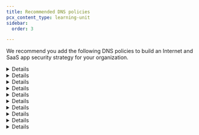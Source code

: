 ```yaml
---
title: Recommended DNS policies
pcx_content_type: learning-unit
sidebar:
  order: 3

---
```



We recommend you add the following DNS policies to build an Internet and SaaS app security strategy for your organization.


<Details header="All-DNS-Domain-Allowlist">
<Tabs syncKey="dashPlusAPI">
Allowlist any known domains and hostnames. With this policy, you ensure that your users can access your organization's domains even if the domains fall under a blocked category, such as **Newly Seen Domains** or **Login Screens**.
<TabItem label="Dashboard">
| Selector | Operator | Value           | Logic | Action |
| -------- | -------- | --------------- | ----- | ------ |
| Domain   | in list  | *Known Domains* | Or    | Allow  |
| Host     | in list  | *Known Domains* |       |        |
</TabItem>
<TabItem label="API">
```sh
curl --request POST \
  --url https://api.cloudflare.com/client/v4/accounts/{account_id}/gateway/rules \
  --header 'Content-Type: application/json' \
  --header "Authorization: Bearer <API TOKEN>" \
	--data '{
  "name": "All-DNS-Domain-Allowlist",
  "description": "Organization-wide whitelist. Explicitly allow resolution of these DNS domains",
  "precedence": 0,
  "enabled": false,
  "action": "allow",
  "filters": [
    "dns"
  ],
  "traffic": "any(dns.domains[*] in $<Global Whitelist UUID>) or dns.fqdn in $<Global Whitelist UUID>"
}'
```
</TabItem>
<TabItem label="Terraform">
```tf
resource "cloudflare_zero_trust_gateway_policy" "dns_whitelist_policy" {
  account_id  = var.account_id
  name        = "All-DNS-Domain-Allowlist"
  description = "Organization-wide whitelist. Explicitly allow resolution of these DNS domains"
  precedence  = 0
  enabled     = false
  action      = "allow"
  filters     = ["dns"]
  traffic     = "any(dns.domains[*] in ${"$"}${cloudflare_zero_trust_list.domain_whitelist.id}) or dns.fqdn in ${"$"}${cloudflare_zero_trust_list.domain_whitelist.id}"
}
```
</TabItem>
</Tabs>
</Details>


<Details header="Quarantined-Users-DNS-Restricted-Access">

<Render file="zero-trust/blocklist-restricted-users" />
<Tabs>
<TabItem label="Dashboard">
| Selector         | Operator			| Value															| Logic | Action |
| ---------------- | ------------ | --------------------------------- | ----- | ------ |
| Domain           | not in list  | *Allowed Remediation Domains*     | Or    | Block  |
| Host             | not in list  | *Allowed Remediation Domains*     | And   |        |
| User Group Names | in						| *Quarantined Users*								|       |        |
</TabItem>
<TabItem label="API">
```sh
curl --request POST \
  --url https://api.cloudflare.com/client/v4/accounts/{account_id}/gateway/rules \
  --header 'Content-Type: application/json' \
  --header "Authorization: Bearer <API TOKEN>" \
	--data '{
  "name": "Quarantined-Users-DNS-Restricted-Access",
  "description": "Restrict quarantined users traffic to corporate policy remediation domains, so that quarantined users can obtain help and/or remediate their security posture",
  "precedence": 10,
  "enabled": false,
  "action": "block",
  "filters": [
    "dns"
  ],
	"traffic": "not(any(dns.domains[*] in $<Allowed Remediation Domains list UUID>)) or not(any(dns.domains[*] in $<Allowed Remediation Domains list UUID>))",
  "identity": "any(identity.groups.name[*] in {\"Quarantined Users\"})",
	"rule_settings": {
    "block_page_enabled": true,
    "notification_settings": {
      "enabled": true
    }
	}'
```
</TabItem>
<TabItem label="Terraform">
```tf
resource "cloudflare_zero_trust_gateway_policy" "dns_restrict_quarantined_users" {
  account_id  = var.account_id
  name        = "Quarantined-Users-DNS-Restricted-Access"
  description = "Restrict quarantined users traffic to corporate policy remediation domains, so that quarantined users can obtain help and/or remediate their security posture"
  precedence  = 10
  enabled     = false
  action      = "block"
  filters     = ["dns"]
  traffic     = "not(any(dns.domains[*] in ${"$"}${cloudflare_zero_trust_list.allowed_remediation_domains.id})) or not(any(dns.domains[*] in ${"$"}${cloudflare_zero_trust_list.allowed_remediation_domains.id}))"
	identity		=	"any(identity.groups.name[*] in {\"Quarantined Users\"})"
	rule_settings {
			block_page_enabled = true
			notification_settings {
					enabled = true
				}
		}
}
```
</TabItem>
</Tabs>

</Details>


<Details header="All-DNS-SecurityCategories-Blocklist">

<Render file="zero-trust/blocklist-security-categories" />

<Render file="gateway/policies/block-security-categories" product="cloudflare-one" />


</Details>


<Details header="All-DNS-ContentCategories-Blocklist">

<Render file="zero-trust/blocklist-content-categories" params={{ one: "DNS", two: "Security Risks" }} />


</Details>


<Details header="All-DNS-Application-Blocklist">

<Render file="zero-trust/blocklist-application" />


</Details>


<Details header="All-DNS-GeoCountryIP-Blocklist">
Block websites hosted in countries categorized as high risk. The designation of such countries may result from your organization's users or through the implementation of regulations including [EAR](https://www.tradecompliance.pitt.edu/embargoed-and-sanctioned-countries), [OFAC](https://orpa.princeton.edu/export-controls/sanctioned-countries), and [ITAR](https://www.tradecompliance.pitt.edu/embargoed-and-sanctioned-countries).
<Tabs>
<TabItem label="Dashboard">
| Selector                        | Operator | Value                                                                                                                                                           | Action |
| ------------------------------- | -------- | --------------------------------------------------------------------------------------------------------------------------------------------------------------- | ------ |
| Resolved Country IP Geolocation | in       | *Afghanistan*, *Belarus*, *Congo (Kinshasa)*, *Cuba*, *Iran*, *Iraq*, *Korea (North)*, *Myanmar*, *Russian Federation*, *Sudan*, *Syria*, *Ukraine*, *Zimbabwe* | Block  |
</TabItem>
<TabItem label="API">
```sh
curl --request POST \
  --url https://api.cloudflare.com/client/v4/accounts/{account_id}/gateway/rules \
  --header 'Content-Type: application/json' \
  --header "Authorization: Bearer <API TOKEN>" \
	--data '{
	"name": "All-DNS-GeoCountryIP-Blocklist",
  "description": "Block traffic hosted in countries categorized as high security risks",
  "precedence": 50,
  "enabled": false,
  "action": "block",
  "filters": [
    "dns"
  ],
  "traffic": "any(dns.dst.geo.country[*] in {\"AF\" \"BY\" \"CD\" \"CU\" \"IR\" \"IQ\" \"KP\" \"MM\" \"RU\" \"SD\" \"SY\" \"UA\" \"ZW\"})",
  "rule_settings": {
    "block_page_enabled": true,
    "block_reason": "This domain was blocked due to being classified as a security risk to the organisation"
    }
}'
```
</TabItem>
<TabItem label="Terraform">
```tf
resource "cloudflare_zero_trust_gateway_policy" "dns_geolocation_block_policy" {
  account_id  = var.account_id
  name        = "All-DNS-GeoCountryIP-Blocklist"
  description = "Block traffic hosted in countries categorized as high security risks"
  precedence  = 50
  enabled     = false
  action      = "block"
  filters     = ["dns"]
  traffic     = "any(dns.dst.geo.country[*] in {\"AF\" \"BY\" \"CD\" \"CU\" \"IR\" \"IQ\" \"KP\" \"MM\" \"RU\" \"SD\" \"SY\" \"UA\" \"ZW\"})"
  rule_settings {
      block_page_enabled = true
      block_page_reason = "This domain was blocked due to being classified as a security risk to the organisation"
    }
}
```
</TabItem>
</Tabs>

</Details>


<Details header="All-DNS-DomainTopLevel-Blocklist">
Block frequently misused top-level domains (TLDs) to reduce security risks, especially when there is no discernible advantage to be gained from allowing access. Similarly, restricting access to specific country-level TLDs may be necessary to comply with regulations such as [OFAC](https://orpa.princeton.edu/export-controls/sanctioned-countries) and [ITAR](https://www.tradecompliance.pitt.edu/embargoed-and-sanctioned-countries).
<Tabs>
<TabItem label="Dashboard">
| Selector | Operator      | Value                                                                                                    | Action |
| -------- | ------------- | -------------------------------------------------------------------------------------------------------- | ------ |
| Domain   | matches regex | `[.](cn\|ru)$ or [.](rest\|hair\|top\|live\|cfd\|boats\|beauty\|mom\|skin\|okinawa)$ or [.](zip\|mobi)$` | Block  |
</TabItem>
<TabItem label="API">
```sh
curl --request POST \
  --url https://api.cloudflare.com/client/v4/accounts/{account_id}/gateway/rules \
  --header 'Content-Type: application/json' \
  --header "Authorization: Bearer <API TOKEN>" \
	--data '{
  "name": "All-DNS-DomainTopLevel-Blocklist",
  "description": "Block DNS queries of known risky TLDs",
  "precedence": 60,
  "enabled": false,
  "action": "block",
  "filters": [
    "dns"
  ],
  "traffic": "any(dns.domains[*] matches \"[.](cn|ru)$ or [.](rest|hair|top|live|cfd|boats|beauty|mom|skin|okinawa)$ or [.](zip|mobi)$\")",
  "rule_settings": {
    "block_page_enabled": true,
    "block_reason": "This domain was blocked due to being classified as a security risk to the organisation"
    }
  }'
```
</TabItem>
<TabItem label="Terraform">
```tf
resource "cloudflare_zero_trust_gateway_policy" "dns_blacklist_policy" {
  account_id  = var.account_id
  name        = "All-DNS-DomainTopLevel-Blocklist"
  description = "Block DNS queries of known risky TLDs"
  precedence  = 60
  enabled     = false
  action      = "block"
  filters     = ["dns"]
  traffic     = "any(dns.domains[*] matches \"[.](cn|ru)$ or [.](rest|hair|top|live|cfd|boats|beauty|mom|skin|okinawa)$ or [.](zip|mobi)$\")"
  rule_settings {
      block_page_enabled = true
      block_page_reason = "This domain was blocked due to being classified as a security risk to the organisation"
    }
}
```
</TabItem>
</Tabs>

</Details>


<Details header="All-DNS-DomainPhishing-Blocklist">

Block misused domains to protect your users against sophisticated phishing attacks, such as domains that specifically target your organization. For example, the following policy blocks specific keywords associated with an organization or its authentication services (such as `okta`, `2fa`, `cloudflare` and `sso`) while still allowing access to known domains.
<Tabs>
<TabItem label="Dashboard">
| Selector | Operator      | Value                                       | Logic | Action |
| -------- | ------------- | ------------------------------------------- | ----- | ------ |
| Domain   | not in list   | *Known Domains*                             | And   | Block  |
| Domain   | matches regex | `.*okta.*\|.*cloudflare.*\|.*mfa.*\|.sso.*` |       |        |
</TabItem>
<TabItem label="API">
```sh
curl --request POST \
  --url https://api.cloudflare.com/client/v4/accounts/{account_id}/gateway/rules \
  --header 'Content-Type: application/json' \
  --header "Authorization: Bearer <API TOKEN>" \
	--data '{
	"name": "All-DNS-DomainPhishing-Blocklist",
  "description": "Block misused domains used in phishing campaigns",
  "precedence": 70,
  "enabled": false,
  "action": "block",
  "filters": [
    "dns"
  ],
  "traffic": "any(dns.domains[*] matches \".*okta.*|.*cloudflare.*|.*mfa.*|.sso.*\") and not(any(dns.domains[*] in $<Known Phishing Domains List UUID>))",
  "rule_settings": {
    "block_page_enabled": true,
    "block_reason": "This domain was blocked due to being classified as a security risk to the organisation"
    }

		}'
```
</TabItem>
<TabItem label="Terraform">
```tf
resource "cloudflare_zero_trust_gateway_policy" "dns_phishing_domains_block" {
  account_id  = var.account_id
  name        = "All-DNS-DomainPhishing-Blocklist"
  description = "Block misused domains used in phishing campaigns"
  precedence  = 70
  enabled     = false
  action      = "block"
  filters     = ["dns"]
  traffic     = "any(dns.domains[*] matches \".*okta.*|.*cloudflare.*|.*mfa.*|.sso.*\") and not(any(dns.domains[*] in ${"$"}${cloudflare_zero_trust_list.known_phishing_domains_list.id}))"
  rule_settings {
      block_page_enabled = true
      block_page_reason = "This domain was blocked due to being classified as a security risk to the organisation"
    }
}
```
</TabItem>
</Tabs>

</Details>


<Details header="All-DNS-ResolvedIP-Blocklist">

Block specific IP addresses that are malicious or pose a threat to your organization.

<Render file="zero-trust/threat-intelligence-automation" />

<Tabs>
<TabItem label="Dashboard">
| Selector    | Operator | Value          | Action |
| ----------- | -------- | -------------- | ------ |
| Resolved IP | in list  | *IP Blocklist* | Block  |
</TabItem>
<TabItem label="API">
```sh
curl --request POST \
  --url https://api.cloudflare.com/client/v4/accounts/{account_id}/gateway/rules \
  --header 'Content-Type: application/json' \
  --header "Authorization: Bearer <API TOKEN>" \
	--data '{
	"name": "All-DNS-ResolvedIP-Blocklist",
  "description": "Block specific IP addresses deemed to be a risk to the Organization",
  "precedence": 80,
  "enabled": false,
  "action": "block",
  "filters": [
    "dns"
  ],
  "traffic": "any(dns.resolved_ips[*] in $<IP Blocklist UUID>)",
  "rule_settings": {
    "block_page_enabled": true,
    "block_reason": "This domain was blocked due to being classified as a security risk to the organisation"
    }
		}'
```
</TabItem>
<TabItem label="Terraform">
````tf
resource "cloudflare_zero_trust_gateway_policy" "dns_resolvedip_blocklist_rule" {
  account_id  = var.account_id
  name        = "All-DNS-ResolvedIP-Blocklist"
  description = "Block specific IP addresses deemed to be a risk to the Organization"
  precedence  = 80
  enabled     = false
  action      = "block"
  filters     = ["dns"]
  traffic     = "any(dns.resolved_ips[*] in ${"$"}${cloudflare_zero_trust_list.ip_blocklist.id}"
  rule_settings {
      block_page_enabled = true
      block_page_reason = "This domain was blocked due to being classified as a security risk to the organisation"
    }
}
```
</TabItem>
</Tabs>

</Details>


<Details header="All-DNS-DomainHost-Blocklist">

<Render file="zero-trust/blocklist-domain-host" params={{ one: "DNS" }} />


</Details>